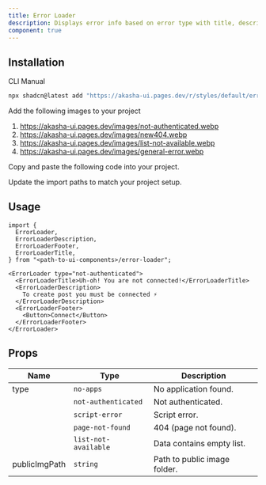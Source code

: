 ```yaml
---
title: Error Loader
description: Displays error info based on error type with title, description and footer.
component: true
---
```


<ComponentPreview name="error-loader-demo" />

## Installation

<Tabs defaultValue="cli">

<TabsList>
  <TabsTrigger value="cli">CLI</TabsTrigger>
  <TabsTrigger value="manual">Manual</TabsTrigger>
</TabsList>
<TabsContent value="cli">

```bash
npx shadcn@latest add "https://akasha-ui.pages.dev/r/styles/default/error-loader.json"
```

</TabsContent>

<TabsContent value="manual">

<Steps>
<Step> Add the following images to your project </Step>

1.  https://akasha-ui.pages.dev/images/not-authenticated.webp
2.  https://akasha-ui.pages.dev/images/new404.webp
3.  https://akasha-ui.pages.dev/images/list-not-available.webp
4.  https://akasha-ui.pages.dev/images/general-error.webp

<Step>Copy and paste the following code into your project.</Step>

<ComponentSource name="error-loader" />

<Step>Update the import paths to match your project setup.</Step>

</Steps>

</TabsContent>

</Tabs>

## Usage

```tsx
import {
  ErrorLoader,
  ErrorLoaderDescription,
  ErrorLoaderFooter,
  ErrorLoaderTitle,
} from "<path-to-ui-components>/error-loader";
```

```tsx
<ErrorLoader type="not-authenticated">
  <ErrorLoaderTitle>Uh-oh! You are not connected!</ErrorLoaderTitle>
  <ErrorLoaderDescription>
    To create post you must be connected ⚡️
  </ErrorLoaderDescription>
  <ErrorLoaderFooter>
    <Button>Connect</Button>
  </ErrorLoaderFooter>
</ErrorLoader>
```

## Props

| Name          | Type                 | Description                  |
| ------------- | -------------------- | ---------------------------- |
| type          | `no-apps`            | No application found.        |
|               | `not-authenticated`  | Not authenticated.           |
|               | `script-error`       | Script error.                |
|               | `page-not-found`     | 404 (page not found).        |
|               | `list-not-available` | Data contains empty list.    |
| publicImgPath | `string`             | Path to public image folder. |
